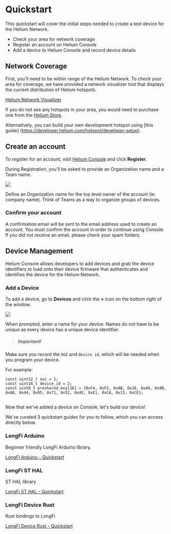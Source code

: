 
# Quickstart  

This quickstart will cover the initial steps needed to create a test device for the Helium Network. 

* Check your area for network coverage
* Register an account on Helium Console 
* Add a device to Helium Console and record device details 

## Network Coverage

First, you’ll need to be within range of the Helium Network. To check your area for coverage, we have provided a network visualizer tool that displays the current distribution of Helium hotspots. 

<a href="https://network.helium.com/coverage" target="_blank">Helium Network Visualizer</a>

If you do not see any hotspots in your area, you would need to purchase one from the <a href="https://www.helium.com/store" target="_blank">Helium Store</a>.

Alternatively, you can build your own development hotspot using [this guide] (https://developer.helium.com/hotspot/developer-setup).

## Create an account

To register for an account, visit <a href="https://console.helium.com" target="_blank">Helium Console</a> and click **Register**.

During Registration, you'll be asked to provide an Organization name and a Team name.

<img src={register} />

Define an Organization name for the top level owner of the account (ie: company name). Think of Teams as a way to organize groups of devices.

### Confirm your account
A confirmation email will be sent to the email address used to create an account. You must confirm the account in order to continue using Console. If you did not receive an email, please check your spam folders.

## Device Management

Helium Console allows developers to add devices and grab the device identifiers to load onto their device firmware that authenticates and identifies the device for the Helium Network.

### Add a Device

To add a device, go to **Devices** and click the **+** icon on the bottom right of the window.

<img src={create_device} />

When prompted, enter a name for your device. Names do not have to be unique as every device has a unique device identifier.

> ##### Important!  

Make sure you record the `OUI` and `device id`, which will be needed when you program your device. 

For example: 

```
const uint32_t oui = 1;
const uint16_t device_id = 2;
const uint8_t preshared_key[16] = {0xF4, 0xF2, 0xAB, 0x28, 0xA9, 0x9B, 0xAB, 0x44, 0x95, 0x71, 0x52, 0x4E, 0xE1, 0xCA, 0x13, 0xCE};
```

##

Now that we've added a device on Console, let's build our device! 

We've curated 3 quickstart guides for you to follow, which you can access directly below.  

### LongFi Arduino
Beginner friendly LongFi Arduino library.  

[LongFi Arduino - Quickstart](/device/arduino-quickstart)

### LongFi ST HAL
ST HAL library 

[LongFi ST HAL - Quickstart](/device/st-hal-quickstart)

### LongFi Device Rust
Rust bindings to LongFi 

[LongFi Device Rust - Quickstart](/device/rust-quickstart)





